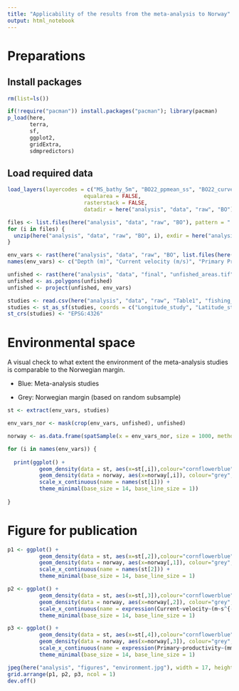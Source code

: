 ```yaml
---
title: "Applicability of the results from the meta-analysis to Norway"
output: html_notebook
---
```



# Preparations

## Install packages

```r
rm(list=ls())

if(!require("pacman")) install.packages("pacman"); library(pacman)
p_load(here,
       terra,
       sf,
       ggplot2,
       gridExtra,
       sdmpredictors)
```


## Load required data

```r
load_layers(layercodes = c("MS_bathy_5m", "BO22_ppmean_ss", "BO22_curvelmean_bdmean"),
                        equalarea = FALSE, 
                        rasterstack = FALSE,
                        datadir = here("analysis", "data", "raw", "BO"))

files <- list.files(here("analysis", "data", "raw", "BO"), pattern = ".zip")
for (i in files) {
  unzip(here("analysis", "data", "raw", "BO", i), exdir = here("analysis", "data", "raw", "BO"))
}

env_vars <- rast(here("analysis", "data", "raw", "BO", list.files(here("analysis", "data", "raw", "BO"), pattern = ".tif")))
names(env_vars) <- c("Depth (m)", "Current velocity (m/s)", "Primary Productivity (mmol/m3)")

unfished <- rast(here("analysis", "data", "final", "unfished_areas.tif"))
unfished <- as.polygons(unfished)
unfished <- project(unfished, env_vars)

studies <- read.csv(here("analysis", "data", "raw", "Table1", "fishing_impact_studies.csv"))
studies <- st_as_sf(studies, coords = c("Longitude_study", "Latitude_study"))
st_crs(studies) <- "EPSG:4326"
```


# Environmental space

A visual check to what extent the environment of the meta-analysis studies is comparable to the Norwegian margin. 

* Blue: Meta-analysis studies

* Grey: Norwegian margin (based on random subsample)

```r
st <- extract(env_vars, studies)

env_vars_nor <- mask(crop(env_vars, unfished), unfished)

norway <- as.data.frame(spatSample(x = env_vars_nor, size = 1000, method = "random", na.rm = TRUE))

for (i in names(env_vars)) {
    
  print(ggplot() +
          geom_density(data = st, aes(x=st[,i]),colour="cornflowerblue",fill="cornflowerblue", alpha=0.1,linewidth=1) +
          geom_density(data = norway, aes(x=norway[,i]), colour="grey",fill="grey", alpha=0.1, linewidth=1) +
          scale_x_continuous(name = names(st[i])) +
          theme_minimal(base_size = 14, base_line_size = 1))
        
}
```


# Figure for publication

```r
p1 <- ggplot() +
          geom_density(data = st, aes(x=st[,2]),colour="cornflowerblue",fill="cornflowerblue", alpha=0.1,linewidth=1) +
          geom_density(data = norway, aes(x=norway[,1]), colour="grey",fill="grey", alpha=0.1, linewidth=1) +
          scale_x_continuous(name = names(st[2])) +
          theme_minimal(base_size = 14, base_line_size = 1)

p2 <- ggplot() +
          geom_density(data = st, aes(x=st[,3]),colour="cornflowerblue",fill="cornflowerblue", alpha=0.1,linewidth=1) +
          geom_density(data = norway, aes(x=norway[,2]), colour="grey",fill="grey", alpha=0.1, linewidth=1) +
          scale_x_continuous(name = expression(Current~velocity~(m~s^{-1}))) +
          theme_minimal(base_size = 14, base_line_size = 1)

p3 <- ggplot() +
          geom_density(data = st, aes(x=st[,4]),colour="cornflowerblue",fill="cornflowerblue", alpha=0.1,linewidth=1) +
          geom_density(data = norway, aes(x=norway[,3]), colour="grey",fill="grey", alpha=0.1, linewidth=1) +
          scale_x_continuous(name = expression(Primary~productivity~(mmol~m^{-3}))) +
          theme_minimal(base_size = 14, base_line_size = 1)

jpeg(here("analysis", "figures", "environment.jpg"), width = 17, height = 24, units = "cm", res = 300)
grid.arrange(p1, p2, p3, ncol = 1)
dev.off()
```



